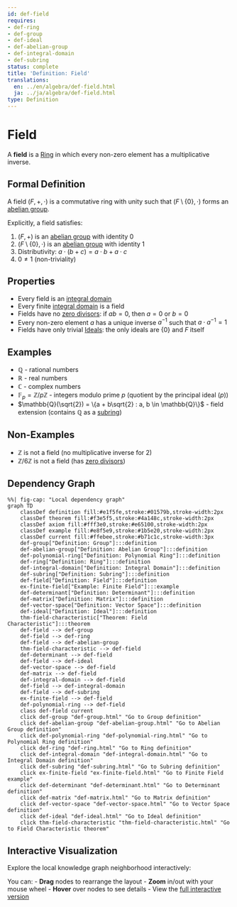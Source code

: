 ```yaml
---
id: def-field
requires:
- def-ring
- def-group
- def-ideal
- def-abelian-group
- def-integral-domain
- def-subring
status: complete
title: 'Definition: Field'
translations:
  en: ../en/algebra/def-field.html
  ja: ../ja/algebra/def-field.html
type: Definition
---
```


# Field {#def-field}

A **field** is a [Ring](def-ring.qmd) in which every non-zero element has a multiplicative inverse.

## Formal Definition

A field $(F, +, \cdot)$ is a commutative ring with unity such that $(F \setminus \{0\}, \cdot)$ forms an [abelian group](def-abelian-group.qmd).

Explicitly, a field satisfies:

1. $(F, +)$ is an [abelian group](def-abelian-group.qmd) with identity $0$
2. $(F \setminus \{0\}, \cdot)$ is an [abelian group](def-abelian-group.qmd) with identity $1$
3. Distributivity: $a \cdot (b + c) = a \cdot b + a \cdot c$
4. $0 \neq 1$ (non-triviality)

## Properties

- Every field is an [integral domain](def-integral-domain.qmd)
- Every finite [integral domain](def-integral-domain.qmd) is a field
- Fields have no [zero divisors](def-zero-divisor.qmd): if $ab = 0$, then $a = 0$ or $b = 0$
- Every non-zero element $a$ has a unique inverse $a^{-1}$ such that $a \cdot a^{-1} = 1$
- Fields have only trivial [Ideals](def-ideal.qmd): the only ideals are $\{0\}$ and $F$ itself

## Examples

- $\mathbb{Q}$ - rational numbers
- $\mathbb{R}$ - real numbers
- $\mathbb{C}$ - complex numbers
- $\mathbb{F}_p = \mathbb{Z}/p\mathbb{Z}$ - integers modulo prime $p$ (quotient by the principal ideal $(p)$)
- $\mathbb{Q}(\sqrt{2}) = \{a + b\sqrt{2} : a, b \in \mathbb{Q}\}$ - field extension (contains $\mathbb{Q}$ as a [subring](def-subring.qmd))

## Non-Examples

- $\mathbb{Z}$ is not a field (no multiplicative inverse for 2)
- $\mathbb{Z}/6\mathbb{Z}$ is not a field (has [zero divisors](def-zero-divisor.qmd))

## Dependency Graph

```mermaid
%%| fig-cap: "Local dependency graph"
graph TD
    classDef definition fill:#e1f5fe,stroke:#01579b,stroke-width:2px
    classDef theorem fill:#f3e5f5,stroke:#4a148c,stroke-width:2px
    classDef axiom fill:#fff3e0,stroke:#e65100,stroke-width:2px
    classDef example fill:#e8f5e9,stroke:#1b5e20,stroke-width:2px
    classDef current fill:#ffebee,stroke:#b71c1c,stroke-width:3px
    def-group["Definition: Group"]:::definition
    def-abelian-group["Definition: Abelian Group"]:::definition
    def-polynomial-ring["Definition: Polynomial Ring"]:::definition
    def-ring["Definition: Ring"]:::definition
    def-integral-domain["Definition: Integral Domain"]:::definition
    def-subring["Definition: Subring"]:::definition
    def-field["Definition: Field"]:::definition
    ex-finite-field["Example: Finite Field"]:::example
    def-determinant["Definition: Determinant"]:::definition
    def-matrix["Definition: Matrix"]:::definition
    def-vector-space["Definition: Vector Space"]:::definition
    def-ideal["Definition: Ideal"]:::definition
    thm-field-characteristic["Theorem: Field Characteristic"]:::theorem
    def-field --> def-group
    def-field --> def-ring
    def-field --> def-abelian-group
    thm-field-characteristic --> def-field
    def-determinant --> def-field
    def-field --> def-ideal
    def-vector-space --> def-field
    def-matrix --> def-field
    def-integral-domain --> def-field
    def-field --> def-integral-domain
    def-field --> def-subring
    ex-finite-field --> def-field
    def-polynomial-ring --> def-field
    class def-field current
    click def-group "def-group.html" "Go to Group definition"
    click def-abelian-group "def-abelian-group.html" "Go to Abelian Group definition"
    click def-polynomial-ring "def-polynomial-ring.html" "Go to Polynomial Ring definition"
    click def-ring "def-ring.html" "Go to Ring definition"
    click def-integral-domain "def-integral-domain.html" "Go to Integral Domain definition"
    click def-subring "def-subring.html" "Go to Subring definition"
    click ex-finite-field "ex-finite-field.html" "Go to Finite Field example"
    click def-determinant "def-determinant.html" "Go to Determinant definition"
    click def-matrix "def-matrix.html" "Go to Matrix definition"
    click def-vector-space "def-vector-space.html" "Go to Vector Space definition"
    click def-ideal "def-ideal.html" "Go to Ideal definition"
    click thm-field-characteristic "thm-field-characteristic.html" "Go to Field Characteristic theorem"
```

## Interactive Visualization

Explore the local knowledge graph neighborhood interactively:

::: {.graph-viz data-id="def-field" data-width="700" data-height="500"}
:::

You can:
- **Drag** nodes to rearrange the layout
- **Zoom** in/out with your mouse wheel
- **Hover** over nodes to see details
- View the [full interactive version](../../output/interactive/def-field.html){target="_blank"}
